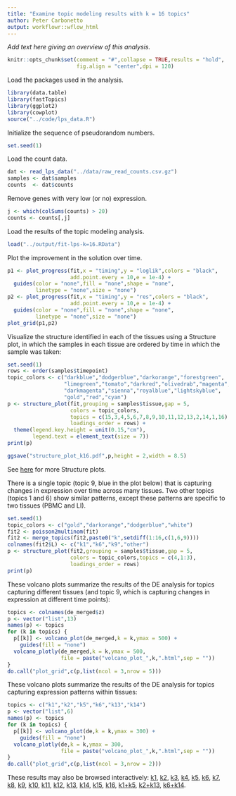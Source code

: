 ```yaml
---
title: "Examine topic modeling results with k = 16 topics"
author: Peter Carbonetto
output: workflowr::wflow_html
---
```


*Add text here giving an overview of this analysis.*

```r
knitr::opts_chunk$set(comment = "#",collapse = TRUE,results = "hold",
                      fig.align = "center",dpi = 120)
```

Load the packages used in the analysis.

```r
library(data.table)
library(fastTopics)
library(ggplot2)
library(cowplot)
source("../code/lps_data.R")
```

Initialize the sequence of pseudorandom numbers.

```r
set.seed(1)
```

Load the count data.

```r
dat <- read_lps_data("../data/raw_read_counts.csv.gz")
samples <- dat$samples
counts  <- dat$counts
```

Remove genes with very low (or no) expression.

```r
j <- which(colSums(counts) > 20)
counts <- counts[,j]
```

Load the results of the topic modeling analysis.

```r
load("../output/fit-lps-k=16.RData")
```

Plot the improvement in the solution over time.

```r
p1 <- plot_progress(fit,x = "timing",y = "loglik",colors = "black",
                    add.point.every = 10,e = 1e-4) +
  guides(color = "none",fill = "none",shape = "none",
         linetype = "none",size = "none")
p2 <- plot_progress(fit,x = "timing",y = "res",colors = "black",
                    add.point.every = 10,e = 1e-4) +
  guides(color = "none",fill = "none",shape = "none",
         linetype = "none",size = "none")
plot_grid(p1,p2)
```

Visualize the structure identified in each of the tissues using a
Structure plot, in which the samples in each tissue are ordered by
time in which the sample was taken:

```r
set.seed(1)
rows <- order(samples$timepoint)
topic_colors <- c("darkblue","dodgerblue","darkorange","forestgreen",
                  "limegreen","tomato","darkred","olivedrab","magenta",
                  "darkmagenta","sienna","royalblue","lightskyblue",
                  "gold","red","cyan")
p <- structure_plot(fit,grouping = samples$tissue,gap = 5,
                    colors = topic_colors,
                    topics = c(15,3,4,5,6,7,8,9,10,11,12,13,2,14,1,16),
                    loadings_order = rows) +
  theme(legend.key.height = unit(0.15,"cm"),
        legend.text = element_text(size = 7))
print(p)
```

```r
ggsave("structure_plot_k16.pdf",p,height = 2,width = 8.5)
```

See [here](structure_plots_topic_model_k16.html) for more Structure plots.

There is a single topic (topic 9, blue in the plot below) that is
capturing changes in expression over time across many tissues. Two
other topics (topics 1 and 6) show similar patterns, except these
patterns are specific to two tissues (PBMC and LI).

```r
set.seed(1)
topic_colors <- c("gold","darkorange","dodgerblue","white")
fit2 <- poisson2multinom(fit)
fit2 <- merge_topics(fit2,paste0("k",setdiff(1:16,c(1,6,9))))
colnames(fit2$L) <- c("k1","k6","k9","other")
p <- structure_plot(fit2,grouping = samples$tissue,gap = 5,
                    colors = topic_colors,topics = c(4,1:3),
                    loadings_order = rows)
print(p)
```

These volcano plots summarize the results of the DE analysis for
topics capturing different tissues (and topic 9, which is capturing
changes in expression at different time points):

```r
topics <- colnames(de_merged$z)
p <- vector("list",13)
names(p) <- topics
for (k in topics) {
  p[[k]] <- volcano_plot(de_merged,k = k,ymax = 500) +
    guides(fill = "none")
  volcano_plotly(de_merged,k = k,ymax = 500,
                 file = paste("volcano_plot_",k,".html",sep = ""))
}
do.call("plot_grid",c(p,list(ncol = 3,nrow = 5)))
```

These volcano plots summarize the results of the DE analysis for topics
capturing expression patterns within tissues:

```r
topics <- c("k1","k2","k5","k6","k13","k14")
p <- vector("list",6)
names(p) <- topics
for (k in topics) {
  p[[k]] <- volcano_plot(de,k = k,ymax = 300) +
    guides(fill = "none")
  volcano_plotly(de,k = k,ymax = 300,
                 file = paste("volcano_plot_",k,".html",sep = ""))
}
do.call("plot_grid",c(p,list(ncol = 3,nrow = 2)))
```

These results may also be browsed interactively:
[k1](volcano_plots/volcano_plot_k1.html), 
[k2](volcano_plots/volcano_plot_k2.html), 
[k3](volcano_plots/volcano_plot_k3.html), 
[k4](volcano_plots/volcano_plot_k4.html), 
[k5](volcano_plots/volcano_plot_k5.html), 
[k6](volcano_plots/volcano_plot_k6.html), 
[k7](volcano_plots/volcano_plot_k7.html), 
[k8](volcano_plots/volcano_plot_k8.html), 
[k9](volcano_plots/volcano_plot_k9.html), 
[k10](volcano_plots/volcano_plot_k10.html), 
[k11](volcano_plots/volcano_plot_k11.html), 
[k12](volcano_plots/volcano_plot_k12.html), 
[k13](volcano_plots/volcano_plot_k13.html), 
[k14](volcano_plots/volcano_plot_k14.html), 
[k15](volcano_plots/volcano_plot_k15.html), 
[k16](volcano_plots/volcano_plot_k16.html), 
[k1+k5](volcano_plots/volcano_plot_k1+k5.html), 
[k2+k13](volcano_plots/volcano_plot_k2+k13.html), 
[k6+k14](volcano_plots/volcano_plot_k6+k14.html).

